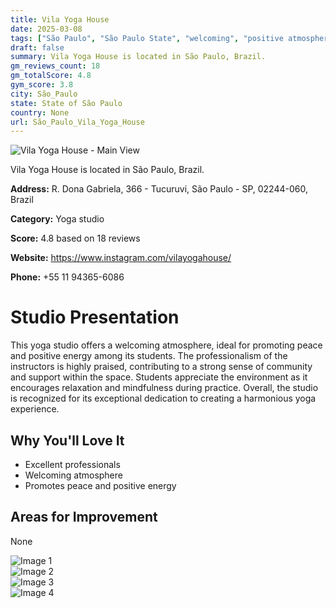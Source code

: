 ```yaml
---
title: Vila Yoga House
date: 2025-03-08
tags: ["São Paulo", "São Paulo State", "welcoming", "positive atmosphere", "São Paulo"]  
draft: false
summary: Vila Yoga House is located in São Paulo, Brazil.
gm_reviews_count: 18
gm_totalScore: 4.8
gym_score: 3.8
city: São_Paulo
state: State of São Paulo
country: None
url: São_Paulo_Vila_Yoga_House
---
```


<div className="aspect-[16/9] relative my-8">
  <img 
    src="https://lh5.googleusercontent.com/p/AF1QipPgucJcOVWHwGlqk1fN877GW5FmreEN1QvE80bK=w1920-h1080-k-no"
    alt="Vila Yoga House - Main View"
    className="object-cover absolute inset-0 w-full h-full rounded-lg"
  />
</div>

Vila Yoga House is located in São Paulo, Brazil.

**Address:** R. Dona Gabriela, 366 - Tucuruvi, São Paulo - SP, 02244-060, Brazil

**Category:** Yoga studio

**Score:** 4.8 based on 18 reviews

**Website:** https://www.instagram.com/vilayogahouse/

**Phone:** +55 11 94365-6086

# Studio Presentation

This yoga studio offers a welcoming atmosphere, ideal for promoting peace and positive energy among its students. The professionalism of the instructors is highly praised, contributing to a strong sense of community and support within the space. Students appreciate the environment as it encourages relaxation and mindfulness during practice. Overall, the studio is recognized for its exceptional dedication to creating a harmonious yoga experience.


## Why You'll Love It

- Excellent professionals
- Welcoming atmosphere
- Promotes peace and positive energy

## Areas for Improvement

None

<div className="grid grid-cols-1 xl:grid-cols-2 gap-4 my-8">
<div className="aspect-[4/3] relative"><img src="https://lh5.googleusercontent.com/p/AF1QipO0xGtGrKibR0afYJWRpKLLZh9mOgpqGZPFm7Fi=w1920-h1080-k-no" alt="Image 1" className="object-cover absolute inset-0 w-full h-full rounded-lg" /></div>
<div className="aspect-[4/3] relative"><img src="https://lh5.googleusercontent.com/p/AF1QipMpC2xPkT9cqELlXKqhGPFt7KV5GZpx7Iicpu8J=w1920-h1080-k-no" alt="Image 2" className="object-cover absolute inset-0 w-full h-full rounded-lg" /></div>
<div className="aspect-[4/3] relative"><img src="https://lh5.googleusercontent.com/p/AF1QipMXVsmTnnHtuYoPdnwb6Y931Pkw0-Ns_40iydyK=w1920-h1080-k-no" alt="Image 3" className="object-cover absolute inset-0 w-full h-full rounded-lg" /></div>
<div className="aspect-[4/3] relative"><img src="https://lh3.googleusercontent.com/gps-proxy/ALd4DhHB0rGko6Arkl5vs74qMErIaeVkeIEQjVMc-E2Sjrvrd0oUC1f7lRPUNrfp3mGDO-7CqvkG2cMM2F0YTl7xz1rDAbWpMtvR2zHBwXO6w6M5-FtTbihlMGwGHBumN-D41SZxGQz1MsrN7hjpRzE9hh20d3p0OZ3RZ45y-B5nRte2hEXUl9TOyva_LIf_3o8HE-zF9RE=w1920-h1080-k-no" alt="Image 4" className="object-cover absolute inset-0 w-full h-full rounded-lg" /></div>
</div>